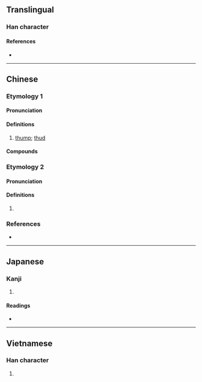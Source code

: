 {{character info}}
==Translingual==

===Han character===
{{Han char|rn=30|rad=口|as=12|sn=15|four=|canj=RNOT|ids=⿰口登}}

====References====
* {{Han ref|kx=0209.151|dkj=04324|hdz=10687.140|uh=5654|ud=22100}}

----

==Chinese==

===Etymology 1===
{{zh-forms}}

====Pronunciation====
{{zh-pron
|m=dēng
|c=dang1
|mc=y
|oc=y
|cat=n
}}

====Definitions====
{{zh-hanzi}}

# {{lb|zh|onomatopoeia}} {{n-g|Sound of a heavy object hitting the ground or another object:}} [[thump]]; [[thud]]

====Compounds====
{{zh-der|咯噔|咭噔咯噔|跳咯噔兒}}

===Etymology 2===
{{zh-forms}}

====Pronunciation====
{{zh-pron
|c=dang6
|cat=v
}}

====Definitions====
{{zh-hanzi}}

# {{lb|zh|Cantonese}} {{zh-alt-form|戥|tr=dang6}}

===References===
* {{R:yue:Cheung & Bauer 2002}}

----

==Japanese==

===Kanji===
{{ja-kanji|grade=|rs=口12}}

# {{rfdef|ja|sort=口12}}

====Readings====
* {{ja-readings|on=[[とう]] (tō)|kun=}}

----

==Vietnamese==

===Han character===
{{vi-readings|reading=đằng|rs=口12}}

# {{rfdef|vi|sort=口12}}